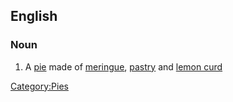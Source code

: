 ==English==
{{wikipedia}}

===Noun===
{{en-noun|sg=[[lemon]] [[meringue]] [[pie]]}}

# A [[pie]] made of [[meringue]], [[pastry]] and [[lemon curd]]

[[Category:Pies]]